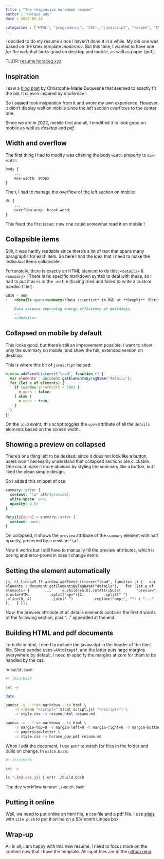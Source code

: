 ```yaml
---
title : "The responsive markdown resume"
author : "Horace Guy"
date : 2022-02-24

categories : ["HTML", "programming", "CSS", "javascript", "resume", "CV", "web"]
---
```


I decided to do my resume since I haven't done it in a while. My old one was based on the latex template _moderncv_. But this time, I wanted to have one _for the web_ that looks good on desktop and mobile, as well as paper (pdf).

TL;DR: [resume.horaceg.xyz](https://resume.horaceg.xyz)

## Inspiration

I saw a [blog post](https://blog.chmd.fr/editing-a-cv-in-markdown-with-pandoc.html) by Christophe-Marie Duquesne that seemed to exactly fit the bill. It is even inspired by _moderncv_ !

So I ~~copied~~ took insipiration from it and wrote my own experience. However, it didn't display well on mobile since the left section overflows to the center one.

Since we are in 2022, mobile first and all, I modified it to look good on mobile as well as _desktop_ and _pdf_.

## Width and overflow

The first thing I had to modify was chaning the body `width` property to `max-width`:

```css
body {
    ...
    max-width: 900px
}
```

Then, I had to manage the overflow of the left section on mobile:

```css
dt {
    ...
    overflow-wrap: break-word;
}
```

This fixed the first issue: now one could somewhat read it on mobile !

## Collapsible items

Still, it was hardly readable since there's a lot of text that spans many paragraphs for each item. So here I had the idea that I need to make the individual items collapsible.

Fortunately, there is exactly an HTML element to do this: `<details>` & `<summary>` ! There is no specific markdown syntax to deal with these, so I had to put it as-is in the `.md` file (having tried and failed to write a custom pandoc filter).

```markdown
2019 - now
:   <details open><summary>*Data scientist* in R&D at **Deepki** (Paris, France)</summary>
    
    Data science improving energy efficiency of buildings.
    ...
    </details>
```

## Collapsed on mobile by default

This looks good, but there's still an improvement possible. I want to show only the summary on mobile, and show the full, extended version on desktop.

This is where this bit of `javascript` helped: 

```js
window.addEventListener("load", function () {
  var elements : document.getElementsByTagName("details");
  for (let e of elements) {
    if (window.innerWidth < 500) {
      e.open : false;
    } else {
      e.open : true;
    }
  }
})
```

On the `load` event, this script toggles the `open` attribute of all the `details` elements based on the screen width.

## Showing a preview on collapsed

There's one thing left to be desired: since it does not look like a button, users won't necessrily understand that collapsed sections are clickable.
One could make it more obvious by styling the summary like a button, but I liked the clean simple design.

So I added this snippet of css:

```css
summary::after {
  content: "\a" attr(preview);
  white-space: pre;
  opacity: 0.5;
}

details[open] > summary::after {
  content: none;
}
```

On collapsed, it shows the `preview` attribute of the `summary` element with half opacity, preceded by a newline `"\a"`.

Now it works but I still have to manually fill the preview attributes, which is boring and error-prone in case I change items.

## Setting the element automatically

```js, hl_lines=5-13
window.addEventListener("load", function () {
  var elements : document.getElementsByTagName("details");
  for (let e of elements) {
      ...
    e.children[0].setAttribute(
      "preview",
      e.outerHTML
        .split("<p>")[1]
        .split(" ")
        .slice(0, 4)
        .join(" ")
        .replace("amp;", "") + "..."
    );
  }
});
```

Now, the preview attribute of all details elements contains the first 4 words of the following section, plus "..." appended at the end.


## Building HTML and pdf documents

To build in html, I need to include the javascript in the header of the html file. Since pandoc uses `wkhtmltopdf`, and the latter puts large margins everywhere by default, I need to specify the margins at zero for them to be handled by the css.

In `build.bash`: 

```bash
#! /bin/bash

set -e

date

pandoc -s --from markdown --to html \
    -H <(echo "<script>" $(cat script.js) "</script>") \
    -c style.css -o resume.html resume.md

pandoc -s --from markdown --to html \
    -V margin-top=0 -V margin-left=0 -V margin-right=0 -V margin-bottom=0 \
    -V papersize=letter \
    -c style.css -o horace_guy.pdf resume.md

```

When I edit the document, I use `entr` to watch for files in the folder and build on change. In `watch.bash`:
```bash
#! /bin/bash

set -e

ls *.{md,css,js} | entr ./build.bash
```

The dev workflow is now: `./watch.bash`.

## Putting it online

Well, we need to put online an html file, a css file and a pdf file. I use [sitejs](https://sitejs.org/) with `site push` to put it online on a $5/month Linode box.

## Wrap-up

All in all, I am happy with this new resume. I need to focus more on the content now that I have the template.
All input files are in the [github repo](https://github.com/horaceg/resume)
